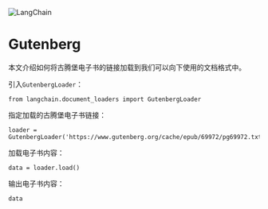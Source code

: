 

<Head>
  <script>
    {
      `(function() {
         var _hmt = _hmt || [];
(function() {
  var hm = document.createElement("script");
  hm.src = "https://hm.baidu.com/hm.js?e60fb290e204e04c5cb6f79b0ac1e697";
  var s = document.getElementsByTagName("script")[0]; 
  s.parentNode.insertBefore(hm, s);
})();
       })();`
    }
  </script>
</Head>

![LangChain](https://pica.zhimg.com/50/v2-56e8bbb52aa271012541c1fe1ceb11a2_r.gif)



Gutenberg
=========================================================

本文介绍如何将古腾堡电子书的链接加载到我们可以向下使用的文档格式中。

引入`GutenbergLoader`：

```
from langchain.document_loaders import GutenbergLoader
```

指定加载的古腾堡电子书链接：

```
loader = GutenbergLoader('https://www.gutenberg.org/cache/epub/69972/pg69972.txt')
```

加载电子书内容：

```
data = loader.load()
```

输出电子书内容：

```
data
```